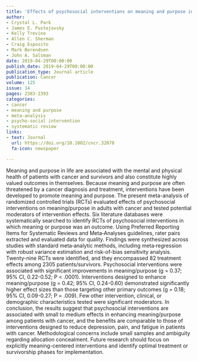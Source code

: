 ```yaml
---
title: 'Effects of psychosocial interventions on meaning and purpose in adults with cancer: A systematic review and meta-analysis'
author:
- Crystal L. Park
- James E. Pustejovsky
- Kelly Trevino
- Allen C. Sherman
- Craig Esposito
- Mark Berendsen
- John A. Salsman
date: 2019-04-29T00:00:00
publish_date: 2019-04-29T00:00:00
publication_type: Journal article
publication: Cancer
volume: 125
issue: 14
pages: 2383-2393
categories:
- cancer
- meaning and purpose
- meta-analysis
- psycho-social intervention
- systematic review
links:
- text: Journal
  url: https://doi.org/10.1002/cncr.32078
  fa-icon: newspaper

---
```



Meaning and purpose in life are associated with the mental and physical health of patients with cancer and survivors and also constitute highly valued outcomes in themselves. Because meaning and purpose are often threatened by a cancer diagnosis and treatment, interventions have been developed to promote meaning and purpose. The present meta-analysis of randomized controlled trials (RCTs) evaluated effects of psychosocial interventions on meaning/purpose in adults with cancer and tested potential moderators of intervention effects. Six literature databases were systematically searched to identify RCTs of psychosocial interventions in which meaning or purpose was an outcome. Using Preferred Reporting Items for Systematic Reviews and Meta‐Analyses guidelines, rater pairs extracted and evaluated data for quality. Findings were synthesized across studies with standard meta‐analytic methods, including meta‐regression with robust variance estimation and risk-of-bias sensitivity analysis. Twenty-nine RCTs were identified, and they encompassed 82 treatment effects among 2305 patients/survivors. Psychosocial interventions were associated with significant improvements in meaning/purpose (g = 0.37; 95% CI, 0.22-0.52; P < .0001). Interventions designed to enhance meaning/purpose (g = 0.42; 95% CI, 0.24-0.60) demonstrated significantly higher effect sizes than those targeting other primary outcomes (g = 0.18; 95% CI, 0.09-0.27; P = .009). Few other intervention, clinical, or demographic characteristics tested were significant moderators. In conclusion, the results suggest that psychosocial interventions are associated with small to medium effects in enhancing meaning/purpose among patients with cancer, and the benefits are comparable to those of interventions designed to reduce depression, pain, and fatigue in patients with cancer. Methodological concerns include small samples and ambiguity regarding allocation concealment. Future research should focus on explicitly meaning-centered interventions and identify optimal treatment or survivorship phases for implementation.

